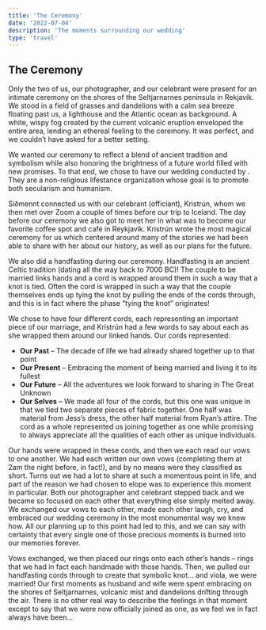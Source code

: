 ```yaml
---
title: 'The Ceremony'
date: '2022-07-04'
description: 'The moments surrounding our wedding'
type: 'travel'
---
```


## The Ceremony

Only the two of us, our photographer, and our celebrant were present for an intimate ceremony on the shores of the Seltjarnarnes peninsula in Rekjavík.  We stood in a field of grasses and dandelions with a calm sea breeze floating past us, a lighthouse and the Atlantic ocean as background.  A white, wispy fog created by the current volcanic eruption enveloped the entire area, lending an ethereal feeling to the ceremony.  It was perfect, and we couldn’t have asked for a better setting.

<B2Image
    filename="iceland/elopement/R_J_ICELAND_ELOPEMENT_250_dim_1920x1280.jpg"
    width="1920"
    height="1280"
    alt="The Ceremony"
/>

We wanted our ceremony to reflect a blend of ancient tradition and symbolism while also honoring the brightness of a future world filled with new promises.  To that end, we chose to have our wedding conducted by <MDXLink title="Siðmennt, the Icelandic Ethical Humanist Association" href="https://www.sidmennt.is/en/"/>.  They are a non-religious lifestance organization whose goal is to promote both secularism and humanism.

Siðmennt connected us with our celebrant (officiant), Kristrún, whom we then met over Zoom a couple of times before our trip to Iceland.  The day before our ceremony we also got to meet her in what was to become our favorite coffee spot and café in Reykjavík.  Kristrún wrote the most magical ceremony for us which centered around many of the stories we had been able to share with her about our history, as well as our plans for the future.

We also did a handfasting during our ceremony.  Handfasting is an ancient Celtic tradition (dating all the way back to 7000 BC)!  The couple to be married links hands and a cord is wrapped around them in such a way that a knot is tied.  Often the cord is wrapped in such a way that the couple themselves ends up tying the knot by pulling the ends of the cords through, and this is in fact where the phase “tying the knot” originates!

We chose to have four different cords, each representing an important piece of our marriage, and Kristrún had a few words to say about each as she wrapped them around our linked hands.  Our cords represented:
* **Our Past** – The decade of life we had already shared together up to that point
* **Our Present** – Embracing the moment of being married and living it to its fullest
* **Our Future** – All the adventures we look forward to sharing in The Great Unknown
* **Our Selves** – We made all four of the cords, but this one was unique in that we tied two separate pieces of fabric together.  One half was material from Jess’s dress, the other half material from Ryan’s attire.  The cord as a whole represented us joining together as one while promising to always appreciate all the qualities of each other as unique individuals.

Our hands were wrapped in these cords, and then we each read our vows to one another.  We had each written our own vows (completing them at 2am the night before, in fact!), and by no means were they classified as short.  Turns out we had a lot to share at such a momentous point in life, and part of the reason we had chosen to elope was to experience this moment in particular.  Both our photographer and celebrant stepped back and we became so focused on each other that everything else simply melted away.  We exchanged our vows to each other, made each other laugh, cry, and embraced our wedding ceremony in the most monumental way we knew how.  All our planning up to this point had led to this, and we can say with certainty that every single one of those precious moments is burned into our memories forever.

Vows exchanged, we then placed our rings onto each other’s hands – rings that we had in fact each handmade with those hands.  Then, we pulled our handfasting cords through to create that symbolic knot… and viola, we were married!  Our first moments as husband and wife were spent embracing on the shores of Seltjarnarnes, volcanic mist and dandelions drifting through the air.  There is no other real way to describe the feelings in that moment except to say that we were now officially joined as one, as we feel we in fact always have been…